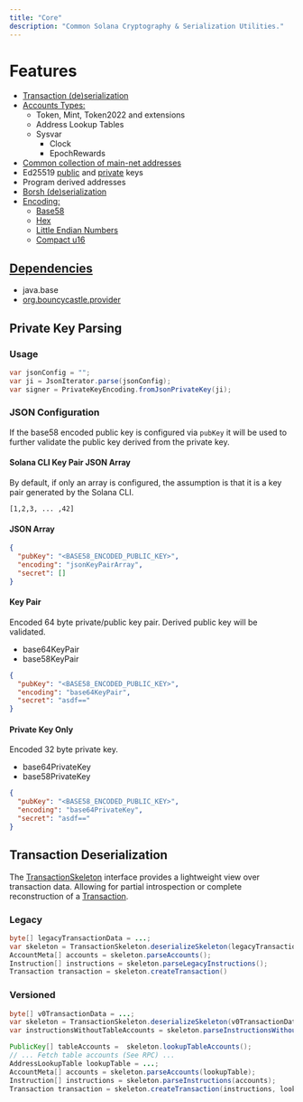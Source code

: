 ```yaml
---
title: "Core"
description: "Common Solana Cryptography & Serialization Utilities."
---
```


<Card title="GitHub Repository" icon="github" horizontal={true} href="https://github.com/sava-software/sava"/>

# Features

* [Transaction (de)serialization](#transaction-deserialization)
* [Accounts Types:](https://github.com/sava-software/sava/tree/main/core/src/main/java/software/sava/core/accounts)
  * Token, Mint, Token2022 and extensions
  * Address Lookup Tables
  * Sysvar
    * Clock
    * EpochRewards
* [Common collection of main-net addresses](https://github.com/sava-software/sava/blob/main/core/src/main/java/software/sava/core/accounts/SolanaAccounts.java)
* Ed25519 [public](https://github.com/sava-software/sava/blob/main/core/src/main/java/software/sava/core/accounts/PublicKey.java) and [private](https://github.com/sava-software/sava/blob/main/core/src/main/java/software/sava/core/accounts/Signer.java) keys
* Program derived addresses
* [Borsh (de)serialization](https://github.com/sava-software/sava/blob/main/core/src/main/java/software/sava/core/borsh/Borsh.java)
* [Encoding:](https://github.com/sava-software/sava/tree/main/core/src/main/java/software/sava/core/encoding)
  * [Base58](https://github.com/sava-software/sava/blob/main/core/src/main/java/software/sava/core/encoding/Base58.java)
  * [Hex](https://github.com/sava-software/sava/blob/main/core/src/main/java/software/sava/core/encoding/Jex.java)
  * [Little Endian Numbers](https://github.com/sava-software/sava/blob/main/core/src/main/java/software/sava/core/encoding/ByteUtil.java)
  * [Compact u16](https://github.com/sava-software/sava/blob/main/core/src/main/java/software/sava/core/encoding/CompactU16Encoding.java)

## [Dependencies](https://github.com/sava-software/sava/blob/main/core/src/main/java/module-info.java)
  - java.base
  - [org.bouncycastle.provider](https://www.bouncycastle.org/download/bouncy-castle-java/#latest)

## Private Key Parsing

### Usage

```java
var jsonConfig = "";
var ji = JsonIterator.parse(jsonConfig);
var signer = PrivateKeyEncoding.fromJsonPrivateKey(ji);
```

### JSON Configuration

If the base58 encoded public key is configured via `pubKey` it will be used to further validate the public key derived
from the private key.

#### Solana CLI Key Pair JSON Array

By default, if only an array is configured, the assumption is that it is a key pair generated by the Solana CLI.

```
[1,2,3, ... ,42]
```

#### JSON Array

```json
{
  "pubKey": "<BASE58_ENCODED_PUBLIC_KEY>",
  "encoding": "jsonKeyPairArray",
  "secret": []
}
```

#### Key Pair

Encoded 64 byte private/public key pair. Derived public key will be validated.

* base64KeyPair
* base58KeyPair

```json
{
  "pubKey": "<BASE58_ENCODED_PUBLIC_KEY>",
  "encoding": "base64KeyPair",
  "secret": "asdf=="
}
```

#### Private Key Only

Encoded 32 byte private key.

* base64PrivateKey
* base58PrivateKey

```json
{
  "pubKey": "<BASE58_ENCODED_PUBLIC_KEY>",
  "encoding": "base64PrivateKey",
  "secret": "asdf=="
}
```

## Transaction Deserialization

The [TransactionSkeleton](https://github.com/sava-software/sava/blob/main/core/src/main/java/software/sava/core/tx/TransactionSkeleton.java)
interface provides a lightweight view over transaction data. Allowing for partial introspection or complete reconstruction of
a [Transaction](https://github.com/sava-software/sava/blob/main/core/src/main/java/software/sava/core/tx/Transaction.java).

### Legacy

```java
byte[] legacyTransactionData = ...;
var skeleton = TransactionSkeleton.deserializeSkeleton(legacyTransactionData);
AccountMeta[] accounts = skeleton.parseAccounts();
Instruction[] instructions = skeleton.parseLegacyInstructions();
Transaction transaction = skeleton.createTransaction()
```

### Versioned

```java
byte[] v0TransactionData = ...;
var skeleton = TransactionSkeleton.deserializeSkeleton(v0TransactionData);
var instructionsWithoutTableAccounts = skeleton.parseInstructionsWithoutTableAccounts();

PublicKey[] tableAccounts =  skeleton.lookupTableAccounts();
// ... Fetch table accounts (See RPC) ...
AddressLookupTable lookupTable = ...;
AccountMeta[] accounts = skeleton.parseAccounts(lookupTable);
Instruction[] instructions = skeleton.parseInstructions(accounts);
Transaction transaction = skeleton.createTransaction(instructions, lookupTable);
```
